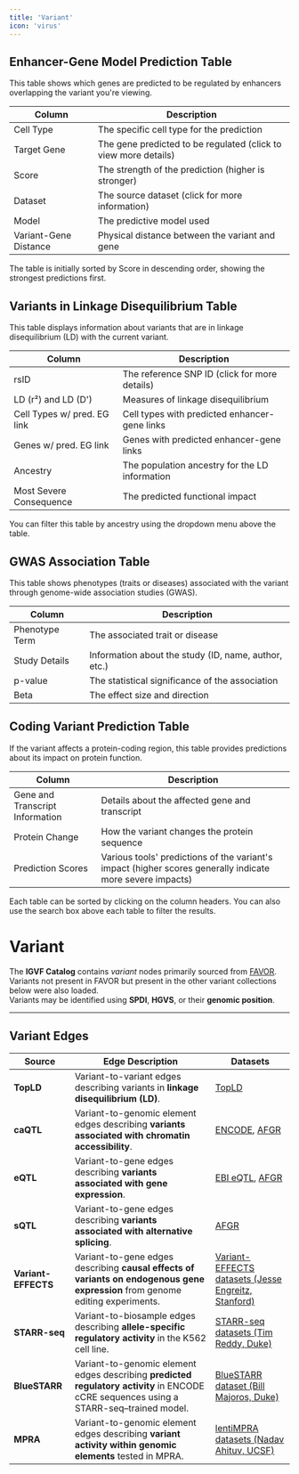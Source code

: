 ```yaml
---
title: 'Variant'
icon: 'virus'
---
```


## Enhancer-Gene Model Prediction Table

This table shows which genes are predicted to be regulated by enhancers overlapping the variant you're viewing.

| Column | Description |
|--------|-------------|
| Cell Type | The specific cell type for the prediction |
| Target Gene | The gene predicted to be regulated (click to view more details) |
| Score | The strength of the prediction (higher is stronger) |
| Dataset | The source dataset (click for more information) |
| Model | The predictive model used |
| Variant-Gene Distance | Physical distance between the variant and gene |

The table is initially sorted by Score in descending order, showing the strongest predictions first.

## Variants in Linkage Disequilibrium Table

This table displays information about variants that are in linkage disequilibrium (LD) with the current variant.

| Column | Description |
|--------|-------------|
| rsID | The reference SNP ID (click for more details) |
| LD (r²) and LD (D') | Measures of linkage disequilibrium |
| Cell Types w/ pred. EG link | Cell types with predicted enhancer-gene links |
| Genes w/ pred. EG link | Genes with predicted enhancer-gene links |
| Ancestry | The population ancestry for the LD information |
| Most Severe Consequence | The predicted functional impact |

You can filter this table by ancestry using the dropdown menu above the table.

## GWAS Association Table

This table shows phenotypes (traits or diseases) associated with the variant through genome-wide association studies (GWAS).

| Column | Description |
|--------|-------------|
| Phenotype Term | The associated trait or disease |
| Study Details | Information about the study (ID, name, author, etc.) |
| p-value | The statistical significance of the association |
| Beta | The effect size and direction |

## Coding Variant Prediction Table

If the variant affects a protein-coding region, this table provides predictions about its impact on protein function.

| Column | Description |
|--------|-------------|
| Gene and Transcript Information | Details about the affected gene and transcript |
| Protein Change | How the variant changes the protein sequence |
| Prediction Scores | Various tools' predictions of the variant's impact (higher scores generally indicate more severe impacts) |

Each table can be sorted by clicking on the column headers. You can also use the search box above each table to filter the results.


# Variant

The **IGVF Catalog** contains *variant* nodes primarily sourced from [FAVOR](https://favor.genohub.org/).  
Variants not present in FAVOR but present in the other variant collections below were also loaded.  
Variants may be identified using **SPDI**, **HGVS**, or their **genomic position**.

---

## Variant Edges

| Source                | Edge Description                                                                                       | Datasets                                                                                                                                                                                                 |
|---------------------------|---------------------------------------------------------------------------------------------------|-------------------------------------------------------------------------------------------------------------------------------------------------------------------------------------------------------------------|
| **TopLD**                 | Variant-to-variant edges describing variants in **linkage disequilibrium (LD)**.                  | [TopLD](http://topld.genetics.unc.edu/)                                                                                                                                                                            |
| **caQTL**                   | Variant-to-genomic element edges describing **variants associated with chromatin accessibility**. | [ENCODE](http://encodeproject.org/ENCFF103XRK), [AFGR](https://github.com/smontgomlab/AFGR)                                                                                                                         |
| **eQTL**                    | Variant-to-gene edges describing **variants associated with gene expression**.                   | [EBI eQTL](https://www.ebi.ac.uk/eqtl/), [AFGR](https://github.com/smontgomlab/AFGR)                                                                                                                                |
| **sQTL**                    | Variant-to-gene edges describing **variants associated with alternative splicing**.               | [AFGR](https://github.com/smontgomlab/AFGR)                                                                                                                                                                        |
| **Variant-EFFECTS**         | Variant-to-gene edges describing **causal effects of variants on endogenous gene expression** from genome editing experiments. | [Variant-EFFECTS datasets (Jesse Engreitz, Stanford)](https://data.igvf.org/search/?type=AnalysisSet&status=released&preferred_assay_titles=Variant-EFFECTS&samples.classifications=cell+line&lab.title=Jesse+Engreitz%2C+Stanford) |
| **STARR-seq**                | Variant-to-biosample edges describing **allele-specific regulatory activity** in the K562 cell line. | [STARR-seq datasets (Tim Reddy, Duke)](https://data.igvf.org/search/?type=AnalysisSet&status=released&preferred_assay_titles=STARR-seq&lab.title=Tim+Reddy%2C+Duke&collections=IGVF_catalog_v1.0)                   |
| **BlueSTARR**              | Variant-to-genomic element edges describing **predicted regulatory activity** in ENCODE cCRE sequences using a STARR-seq–trained model. | [BlueSTARR dataset (Bill Majoros, Duke)](https://data.igvf.org/prediction-sets/IGVFDS2340WJRV/)                   |
| **MPRA**                   | Variant-to-genomic element edges describing **variant activity within genomic elements** tested in MPRA. | [lentiMPRA datasets (Nadav Ahituv, UCSF)](https://data.igvf.org/search/?type=AnalysisSet&status=released&preferred_assay_titles=lentiMPRA&collections=IGVF_catalog_v1.0)                                                                 |